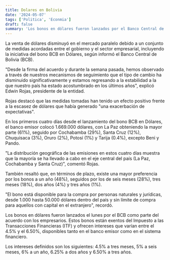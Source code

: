 ```yaml
---
title: Dolares en Bolivia
date: '2024-05-07'
tags: ['Politica', 'Econmia']
draft: false
summary: 'Los bonos en dólares fueron lanzados por el Banco Central de Bolivia como parte del acuerdo al que llegó el Gobierno con los empresarios.'
---
```


La venta de dólares disminuyó en el mercado paralelo debido a un conjunto de medidas acordadas entre el gobierno y el sector empresarial, incluyendo la iniciativa del bono BCB en Dólares, según informó el Banco Central de Bolivia (BCB).

"Desde la firma del acuerdo y durante la semana pasada, hemos observado a través de nuestros mecanismos de seguimiento que el tipo de cambio ha disminuido significativamente y estamos regresando a la estabilidad a la que nuestro país ha estado acostumbrado en los últimos años", explicó Edwin Rojas, presidente de la entidad.

Rojas destacó que las medidas tomadas han tenido un efecto positivo frente a la escasez de dólares que había generado "una exacerbación de expectativas".

En los primeros cuatro días desde el lanzamiento del bono BCB en Dólares, el banco emisor colocó 1.669.000 dólares, con La Paz obteniendo la mayor parte (61%), seguido por Cochabamba (29%), Santa Cruz (12%), Chuquisaca (3%), Oruro (2%), Potosí (1%) y Tarija (0.4%), excepto Beni y Pando.

"La distribución geográfica de las emisiones en estos cuatro días muestra que la mayoría se ha llevado a cabo en el eje central del país (La Paz, Cochabamba y Santa Cruz)", comentó Rojas.

También resaltó que, en términos de plazo, existe una mayor preferencia por los bonos a un año (48%), seguidos por los de seis meses (28%), tres meses (18%), dos años (4%) y tres años (1%).

"El bono está disponible para la compra por personas naturales y jurídicas, desde 1.000 hasta 50.000 dólares dentro del país y sin límite de compra para aquellos con capital en el extranjero", recordó.

Los bonos en dólares fueron lanzados el lunes por el BCB como parte del acuerdo con los empresarios. Estos bonos están exentos del Impuesto a las Transacciones Financieras (ITF) y ofrecen intereses que varían entre el 4.5% y el 6.50%, disponibles tanto en el banco emisor como en el sistema financiero.

Los intereses definidos son los siguientes: 4.5% a tres meses, 5% a seis meses, 6% a un año, 6.25% a dos años y 6.50% a tres años.